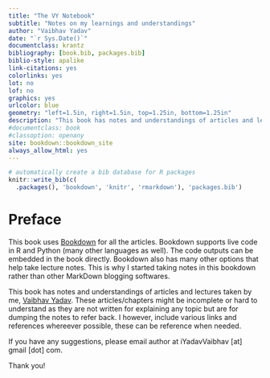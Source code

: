 ```yaml
--- 
title: "The VY Notebook"
subtitle: "Notes on my learnings and understandings"
author: "Vaibhav Yadav"
date: "`r Sys.Date()`"
documentclass: krantz
bibliography: [book.bib, packages.bib]
biblio-style: apalike
link-citations: yes
colorlinks: yes
lot: no
lof: no
graphics: yes
urlcolor: blue
geometry: "left=1.5in, right=1.5in, top=1.25in, bottom=1.25in"
description: "This book has notes and understandings of articles and lectures taken by Vaibhav Yadav. These articles/chapters can be hard to understand as they are not written for explaining any topic but are for dumping the notes to refer back. if you have any suggestions, please email author at iYadavVaibhav [at] gmail [dot] com."
#documentclass: book
#classoption: openany
site: bookdown::bookdown_site
always_allow_html: yes  
---
```



```r
# automatically create a bib database for R packages
knitr::write_bib(c(
  .packages(), 'bookdown', 'knitr', 'rmarkdown'), 'packages.bib')
```

# Preface {-}

This book uses [Bookdown](https://bookdown.org/) for all the articles. Bookdown supports live code in R and Python (many other languages as well). The code outputs can be embedded in the book directly. Bookdown also has many other options that help take lecture notes. This is why I started taking notes in this bookdown rather than other MarkDown blogging softwares.

This book has notes and understandings of articles and lectures taken by me, [Vaibhav Yadav](https://iyadavvaibhav.github.io/). These articles/chapters might be incomplete or hard to understand as they are not written for explaining any topic but are for dumping the notes to refer back. I however, include various links and references whereever possible, these can be reference when needed.

If you have any suggestions, please email author at iYadavVaibhav [at] gmail [dot] com.

Thank you!
